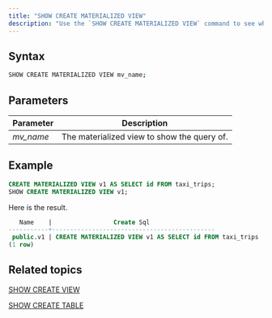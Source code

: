 ```yaml
---
title: "SHOW CREATE MATERIALIZED VIEW"
description: "Use the `SHOW CREATE MATERIALIZED VIEW` command to see what query was used to create the specified materialized view."
---
```


## Syntax

```bash
SHOW CREATE MATERIALIZED VIEW mv_name;
```

## Parameters

| Parameter  | Description                                 |
| ---------- | ------------------------------------------- |
| _mv\_name_ | The materialized view to show the query of. |

## Example

```sql
CREATE MATERIALIZED VIEW v1 AS SELECT id FROM taxi_trips;
SHOW CREATE MATERIALIZED VIEW v1;
```

Here is the result.

```sql
   Name    |                 Create Sql
-----------+---------------------------------------------
 public.v1 | CREATE MATERIALIZED VIEW v1 AS SELECT id FROM taxi_trips
(1 row)
```

## Related topics

[SHOW CREATE VIEW](/docs/current/sql-show-create-view/)

[SHOW CREATE TABLE](/docs/current/sql-show-create-table/)
<CardGroup>
  <Card
    title="SHOW CREATE VIEW"
    icon="eye"
    iconType="solid"
    href="/docs/current/sql-show-create-view/"
  />
  <Card
    title="SHOW CREATE TABLE"
    icon="table"
    iconType="solid"
    href="/docs/current/sql-show-create-table/"
  />

</CardGroup>
